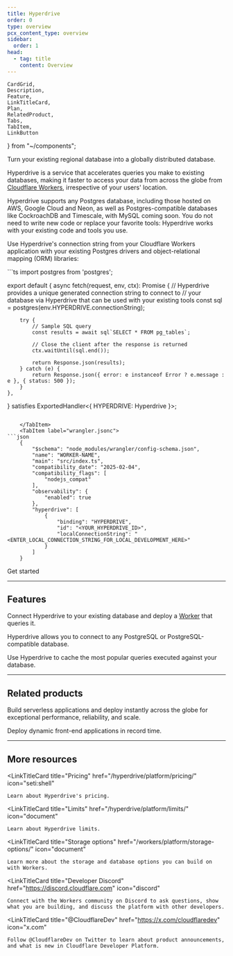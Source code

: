 ```yaml
---
title: Hyperdrive
order: 0
type: overview
pcx_content_type: overview
sidebar:
  order: 1
head:
  - tag: title
    content: Overview
---
```


	CardGrid,
	Description,
	Feature,
	LinkTitleCard,
	Plan,
	RelatedProduct,
	Tabs,
	TabItem,
	LinkButton
} from "~/components";

<Description>

Turn your existing regional database into a globally distributed database.

</Description>

<Plan type="workers-paid" />

Hyperdrive is a service that accelerates queries you make to existing databases, making it faster to access your data from across the globe from [Cloudflare Workers](/workers/), irrespective of your users' location.

Hyperdrive supports any Postgres database, including those hosted on AWS, Google Cloud and Neon, as well as Postgres-compatible databases like CockroachDB and Timescale, with MySQL coming soon. You do not need to write new code or replace your favorite tools: Hyperdrive works with your existing code and tools you use.

Use Hyperdrive's connection string from your Cloudflare Workers application with your existing Postgres drivers and object-relational mapping (ORM) libraries:

<Tabs>
	<TabItem label="Workers Binding API">
	<Tabs>
	<TabItem label="index.ts">
```ts
import postgres from 'postgres';

export default {
	async fetch(request, env, ctx): Promise<Response> {
		// Hyperdrive provides a unique generated connection string to connect to
		// your database via Hyperdrive that can be used with your existing tools
		const sql = postgres(env.HYPERDRIVE.connectionString);

    	try {
    		// Sample SQL query
    		const results = await sql`SELECT * FROM pg_tables`;

    		// Close the client after the response is returned
    		ctx.waitUntil(sql.end());

    		return Response.json(results);
    	} catch (e) {
    		return Response.json({ error: e instanceof Error ? e.message : e }, { status: 500 });
    	}
    },
} satisfies ExportedHandler<{ HYPERDRIVE: Hyperdrive }>;
```

    </TabItem>
    <TabItem label="wrangler.jsonc">
```json
	{
		"$schema": "node_modules/wrangler/config-schema.json",
		"name": "WORKER-NAME",
		"main": "src/index.ts",
		"compatibility_date": "2025-02-04",
		"compatibility_flags": [
			"nodejs_compat"
		],
		"observability": {
			"enabled": true
		},
		"hyperdrive": [
			{
				"binding": "HYPERDRIVE",
				"id": "<YOUR_HYPERDRIVE_ID>",
				"localConnectionString": "<ENTER_LOCAL_CONNECTION_STRING_FOR_LOCAL_DEVELOPMENT_HERE>"
			}
		]
	}
```

</TabItem>
</Tabs>

<LinkButton href="/hyperdrive/get-started/">Get started</LinkButton>

</TabItem>
</Tabs>

---

## Features

<Feature header="Connect your database" href="/hyperdrive/get-started/" cta="Connect Hyperdrive to your database">

Connect Hyperdrive to your existing database and deploy a [Worker](/workers/) that queries it.

</Feature>

<Feature header="PostgreSQL support" href="/hyperdrive/configuration/connect-to-postgres/" cta="Connect Hyperdrive to your PostgreSQL database">

Hyperdrive allows you to connect to any PostgreSQL or PostgreSQL-compatible database.

</Feature>

<Feature header="Query Caching" href="/hyperdrive/configuration/query-caching/" cta="Learn about Query Caching">

Use Hyperdrive to cache the most popular queries executed against your database.

</Feature>

---

## Related products

<RelatedProduct header="Workers" href="/workers/" product="workers">

Build serverless applications and deploy instantly across the globe for exceptional performance, reliability, and scale.

</RelatedProduct>

<RelatedProduct header="Pages" href="/pages/" product="pages">

Deploy dynamic front-end applications in record time.

</RelatedProduct>

---

## More resources

<CardGrid>

<LinkTitleCard
	title="Pricing"
	href="/hyperdrive/platform/pricing/"
	icon="seti:shell"
>
	Learn about Hyperdrive's pricing.
</LinkTitleCard>

<LinkTitleCard
	title="Limits"
	href="/hyperdrive/platform/limits/"
	icon="document"
>
	Learn about Hyperdrive limits.
</LinkTitleCard>

<LinkTitleCard
	title="Storage options"
	href="/workers/platform/storage-options/"
	icon="document"
>
	Learn more about the storage and database options you can build on with Workers.
</LinkTitleCard>

<LinkTitleCard
	title="Developer Discord"
	href="https://discord.cloudflare.com"
	icon="discord"
>
	Connect with the Workers community on Discord to ask questions, show what you are building, and discuss the platform with other developers.
</LinkTitleCard>

<LinkTitleCard
	title="@CloudflareDev"
	href="https://x.com/cloudflaredev"
	icon="x.com"
>
	Follow @CloudflareDev on Twitter to learn about product announcements, and what is new in Cloudflare Developer Platform.
</LinkTitleCard>

</CardGrid>

